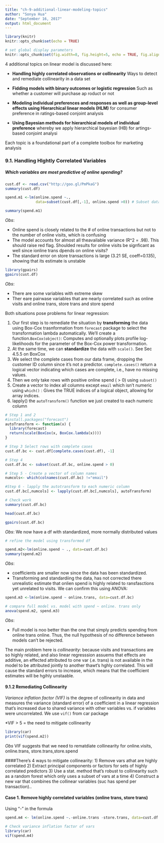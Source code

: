 ```yaml
---
title: "ch-9-additional-linear-modeling-topics"
author: "Sonya Hua"
date: "September 16, 2017"
output: html_document
---
```


```r
library(knitr)
knitr::opts_chunk$set(echo = TRUE)

# set global display parameters
knitr::opts_chunk$set(fig.width=8, fig.height=5, echo = TRUE, fig.align="center") 
```

4 additional topics on linear model is discussed here:

* **Handling highly correlated observations or collinearity** Ways to detect and remediate collinearity in a data set

* **Fidding models with binary outcomes or logistic regression** Such as whether a customer will purchase ap roduct or not

* **Modeling individual preferences and responses as well as group-level effects using Hierarchical linear models (HLM)** for consumer preference in ratings-based conjoint analysis

* **Using Bayesian methods for hierarchical models of individual preference** whereby we apply hierarchical bayesian (HB) for artings-based conjoint analysi

Each topic is a foundational part of a complete toolbox for marketing analysis

### 9.1. Handling HIghtly Correlated Variables

##### Which variables are most predictive of online spending?

```r
cust.df <- read.csv("http://goo.gl/PmPkaG")
summary(cust.df)
```

```r
spend.m1 <-lm(online.spend ~.,
              data=subset(cust.df[,-1], online.spend >0)) # Subset data where online spend is > 0 and omit cust ID column

summary(spend.m1)
```
*Obs*:  

* Online spend is closely related to the # of online transactions but not to the number of online visits, which is confusing
* The model accounts for almost all theavailable variance (R^2 = .98). This should raise red flag. Shoulded results for online visits be signficant as well since ionline trans dpends on online visits? 
* The standard error on store transactions is large (3.21 SE, coeff=0.135), showing that its estimate is unstable

```r
library(gpairs)
gpairs(cust.df)
```
*Obs*: 

* There are some variables with extreme skew
* Ther eare pairwase variables that are nearly correlated such as online visits and online trans, store trans and store spend

Both situations pose problems for linear regression:

1) Our first step is to remediate the situation by **transforming** the data using Box-Cox trasnformation from `forecast` package to select the transformation lambda automatically. We'll create a function.`BoxCox(object)`: Computes and optionally plots profile log-likelihoods for the parameter of the Box-Cox power transformation.
2) At the same time, we can **standardize** the data with `scale()`. See Sec 4.5.5 on BoxCox 
3) We select the complete cases from our data frame, dropping the customer ID column since it's not a predictor. `complete.cases()` return a logical vector indicating which cases are complete, i.e., have no missing values.
4) Then we only take rows with positive online spend ( > 0) using `subset()`
5) Create a vector to index all columns except `email` which isn't numeric using `which()` : Gives the TRUE indices of a logical object, allowing for array indices.
5) lapply() the `autoTransform()` function we just created to each numeric column

```r

# Step 1 and 2
#install.packages("forecast")
autoTransform <- function(x) {
  library(forecast)
  return(scale(BoxCox(x, BoxCox.lambda(x))))
}

# Step 3 Select rows with complete cases 
cust.df.bc <- cust.df[complete.cases(cust.df), -1]

# Step 4
cust.df.bc <- subset(cust.df.bc, online.spend > 0)

# Step 5 - Create a vector of column names
numcols<- which(colnames(cust.df.bc) !="email")

#Step 6 - lapply the autotransform to each numeric column
cust.df.bc[,numcols] <- lapply(cust.df.bc[,numcols], autoTransform)

# Check work
summary(cust.df.bc)

```

```r
head(cust.df.bc)
```

```r
gpairs(cust.df.bc)
```
*Obs*: We now have a df with standardized, more normally distributed values
```r
# refine the model using transformed df

spend.m2<-lm(online.spend ~ ., data=cust.df.bc)
summary(spend.m2)
```
*Obs*:

* coefficients are smaller now since the data has been standardized. 
* Transforming and standardiing the data, has not corrected there unrealistic estimate that onlien spend is highly related to ransfasctions yet unrelated to visits. We can confirm this using ANOVA:

```r
spend.m3 <-lm(online.spend ~ online.trans, data=cust.df.bc)

# compare full model vs. model with spend ~ online. trans only
anova(spend.m2, spend.m3)
```
*Obs*:

* Full model is noo better than the one that simply predicts spending from online trans online. Thus, the null hypothesis of no difference between models can't be rejected. 

The main problem here is *collinearity*: because visits and transactions are so highly related, and also linear regresssion assuems that effects are additive, an effected attributed to one var (.e. trans) is not available in the model to be attributed jointly to another thawt's hghly correlated. This will cause the standard errors to increase, which means that the coefficient estimates will be hgihly unstaable. 

#### 9.1.2 Remediating Collinearity

*Variance inflation factor (VIF)* is the degree of collinearity in data and measures the variance (standard error) of a coefficient in a linear regression that's increased due to shared variance with other variables vs. if variables were uncorrelated.  We use `vif()` from car package

*VIF > 5 = the need to mitigate collinearity
```r
library(car)
print(vif(spend.m2))
```
*Obs* VIF suggests that we need to rematdiate collinearity for online.visits, online.trans, store.trans,store.spend


####There's 4 ways to mitigate collinearity:
1) Remove vars athat are highly correlated
2) Extract principal components or factors for sets of highly correlated predictors
3) Use a stat. method that's robust to collinearity such as a random forest which only uses a subset of vars at a time
4) Construct a new var that combines the collinear variables (suc has spend per transaction)..

#### Case 1. Remove highly correlated variables (online trans, store trans)

Using "-" in the formula
```r


spend.m4 <- lm(online.spend ~.-online.trans -store.trans, data=cust.df.bc)

# Check variance inflation factor of vars
library(car)
vif(spend.m4)
```


